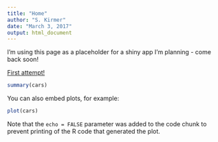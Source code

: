 ```yaml
---
title: "Home"
author: "S. Kirmer"
date: "March 3, 2017"
output: html_document
---
```



I'm using this page as a placeholder for a shiny app I'm planning - come back soon!


[First attempt!](/firstapp/app.R)

```r
summary(cars)
```

You can also embed plots, for example:

```r
plot(cars)
```

Note that the `echo = FALSE` parameter was added to the code chunk to prevent printing of the R code that generated the plot.
